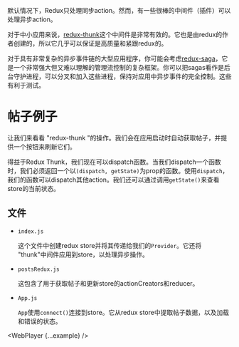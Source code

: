 
默认情况下，Redux只处理同步action。然而，有一些很棒的中间件（插件）可以处理异步action。

对于中小应用来说，[redux-thunk](https://github.com/gaearon/redux-thunk)这个中间件是非常有效的。它也是由redux的作者创建的，所以它几乎可以保证是高质量和紧跟redux的。

对于具有非常复杂的异步事件链的大型应用程序，你可能会考虑[redux-saga](https://github.com/yelouafi/redux-saga)，它是一个非常强大但又难以理解的管理流控制的复杂框架。你可以把sagas看作是后台守护进程，可以分叉和加入这些进程，保持对应用中异步事件的完全控制。这些有利于测试。

# 帖子例子

让我们来看看 "redux-thunk "的操作。我们会在应用启动时自动获取帖子，并提供一个按钮来刷新它们。

得益于Redux Thunk，我们现在可以dispatch函数。当我们dispatch一个函数时，我们必须返回一个以`(dispatch, getState)`为prop的函数。使用`dispatch`，我们的函数可以dispatch其他action。我们还可以通过调用`getState()`来查看store的当前状态。

## 文件

- `index.js`<br />

    这个文件中创建redux store并将其传递给我们的`Provider`。它还将 "thunk"中间件应用到store，以处理异步操作。

- `postsRedux.js`<br />

    这包含了用于获取帖子和更新store的actionCreators和reducer。

- `App.js`<br />

    `App`使用`connect()`连接到store。它从redux store中提取帖子数据，以及加载和错误的状态。

<WebPlayer {...example} />
